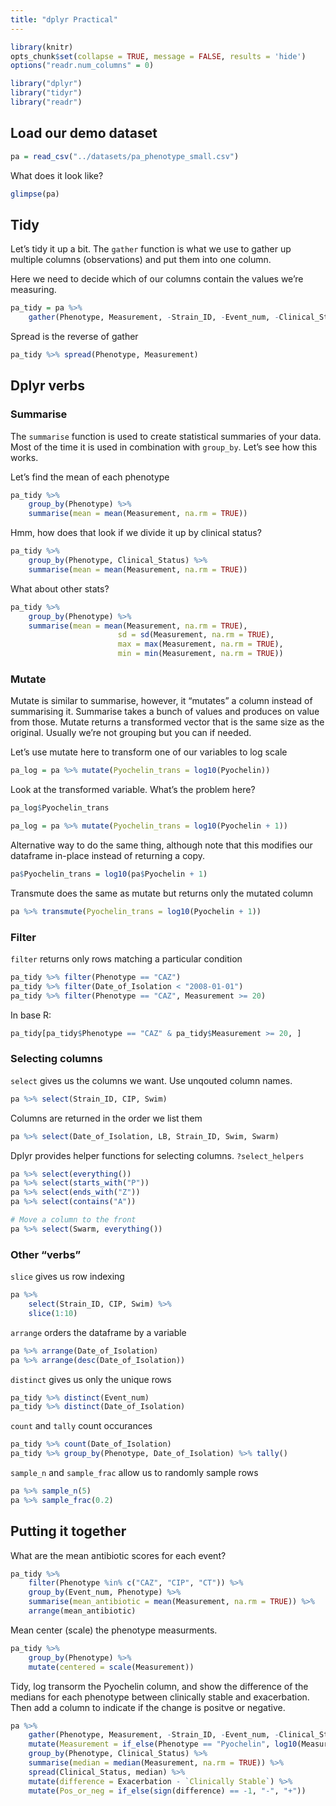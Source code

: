 ```yaml
---
title: "dplyr Practical"
---
```


```r
library(knitr)
opts_chunk$set(collapse = TRUE, message = FALSE, results = 'hide')
options("readr.num_columns" = 0)
```


```r
library("dplyr")
library("tidyr")
library("readr")
```

## Load our demo dataset
```r
pa = read_csv("../datasets/pa_phenotype_small.csv")
```

What does it look like?
```r
glimpse(pa)
```

## Tidy

Let's tidy it up a bit. The `gather` function is what we use to gather up multiple columns (observations) and put them into one column.

Here we need to decide which of our columns contain the values we're measuring.
```r
pa_tidy = pa %>% 
	gather(Phenotype, Measurement, -Strain_ID, -Event_num, -Clinical_Status, -Date_of_Isolation)
```

Spread is the reverse of gather
```r
pa_tidy %>% spread(Phenotype, Measurement)
```


## Dplyr verbs

### Summarise

The `summarise` function is used to create statistical summaries of your data.  Most of the time it is used in combination with `group_by`.  Let's see how this works.

Let's find the mean of each phenotype 
```r
pa_tidy %>% 
	group_by(Phenotype) %>% 
	summarise(mean = mean(Measurement, na.rm = TRUE))

```

Hmm, how does that look if we divide it up by clinical status?

```r
pa_tidy %>% 
	group_by(Phenotype, Clinical_Status) %>% 
	summarise(mean = mean(Measurement, na.rm = TRUE))

```

What about other stats?
```r
pa_tidy %>% 
	group_by(Phenotype) %>% 
	summarise(mean = mean(Measurement, na.rm = TRUE),
						sd = sd(Measurement, na.rm = TRUE),
						max = max(Measurement, na.rm = TRUE),
						min = min(Measurement, na.rm = TRUE))

```

### Mutate

Mutate is similar to summarise, however, it "mutates" a column instead of summarising it.  Summarise takes a bunch of values and produces on value from those.  Mutate returns a transformed vector that is the same size as the original. Usually we're not grouping but you can if needed.

Let's use mutate here to transform one of our variables to log scale
```r
pa_log = pa %>% mutate(Pyochelin_trans = log10(Pyochelin))
```

Look at the transformed variable.  What's the problem here?
```r
pa_log$Pyochelin_trans
```

```r
pa_log = pa %>% mutate(Pyochelin_trans = log10(Pyochelin + 1))
```

Alternative way to do the same thing, although note that this modifies our dataframe in-place instead of returning a copy.

```r
pa$Pyochelin_trans = log10(pa$Pyochelin + 1)
```

Transmute does the same as mutate but returns only the mutated column
```r
pa %>% transmute(Pyochelin_trans = log10(Pyochelin + 1))
```


### Filter

`filter` returns only rows matching a particular condition
```r
pa_tidy %>% filter(Phenotype == "CAZ")
pa_tidy %>% filter(Date_of_Isolation < "2008-01-01")
pa_tidy %>% filter(Phenotype == "CAZ", Measurement >= 20)
```

In base R:
```r
pa_tidy[pa_tidy$Phenotype == "CAZ" & pa_tidy$Measurement >= 20, ]
```


### Selecting columns

`select` gives us the columns we want. Use unqouted column names.

```r
pa %>% select(Strain_ID, CIP, Swim)
```

Columns are returned in the order we list them
```r
pa %>% select(Date_of_Isolation, LB, Strain_ID, Swim, Swarm)
```

Dplyr provides helper functions for selecting columns. `?select_helpers`
```r
pa %>% select(everything())
pa %>% select(starts_with("P"))
pa %>% select(ends_with("Z"))
pa %>% select(contains("A"))

# Move a column to the front
pa %>% select(Swarm, everything())
```

### Other "verbs"

`slice` gives us row indexing
```r
pa %>% 
	select(Strain_ID, CIP, Swim) %>% 
	slice(1:10)
```

`arrange` orders the dataframe by a variable
```r
pa %>% arrange(Date_of_Isolation)
pa %>% arrange(desc(Date_of_Isolation))
```

`distinct` gives us only the unique rows
```r
pa_tidy %>% distinct(Event_num)
pa_tidy %>% distinct(Date_of_Isolation)
```

`count` and `tally` count occurances
```r
pa_tidy %>% count(Date_of_Isolation)
pa_tidy %>% group_by(Phenotype, Date_of_Isolation) %>% tally()
```

`sample_n` and `sample_frac` allow us to randomly sample rows
```r
pa %>% sample_n(5)
pa %>% sample_frac(0.2)
```


## Putting it together

What are the mean antibiotic scores for each event?
```r
pa_tidy %>% 
	filter(Phenotype %in% c("CAZ", "CIP", "CT")) %>% 
	group_by(Event_num, Phenotype) %>% 
	summarise(mean_antibiotic = mean(Measurement, na.rm = TRUE)) %>% 
	arrange(mean_antibiotic)
```


Mean center (scale) the phenotype measurments.
```r
pa_tidy %>% 
	group_by(Phenotype) %>% 
	mutate(centered = scale(Measurement))
```

Tidy, log transorm the Pyochelin column, and show the difference of the medians for each phenotype between clinically stable and exacerbation.  Then add a column to indicate if the change is positve or negative.

```r
pa %>% 
	gather(Phenotype, Measurement, -Strain_ID, -Event_num, -Clinical_Status, -Date_of_Isolation) %>% 
	mutate(Measurement = if_else(Phenotype == "Pyochelin", log10(Measurement), Measurement)) %>% 
	group_by(Phenotype, Clinical_Status) %>% 
	summarise(median = median(Measurement, na.rm = TRUE)) %>% 
	spread(Clinical_Status, median) %>% 
	mutate(difference = Exacerbation - `Clinically Stable`) %>% 
	mutate(Pos_or_neg = if_else(sign(difference) == -1, "-", "+"))
```




